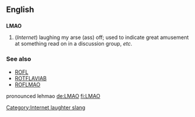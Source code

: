 ==English==
==={{initialism}}===
[[Category:Internet laughter slang]]
'''LMAO'''

#(''Internet'') laughing my arse (ass) off; used to indicate great amusement at something read on in a discussion group, ''etc''.

===See also===
*[[ROFL]]
*[[ROTFLAVIAB]]
*[[ROFLMAO]]

pronounced lehmao
[[de:LMAO]]
[[fi:LMAO]]